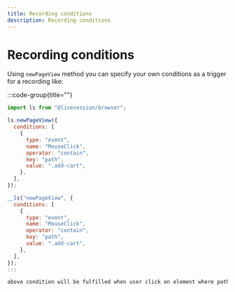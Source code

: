 ```yaml
---
title: Recording conditions
description: Recording conditions
---
```


# Recording conditions

Using `newPageView` method you can specify your own conditions as a trigger for a recording like:


:::code-group{title=""}
```js sdk
import ls from "@livesession/browser";

ls.newPageView({
  conditions: [
    {
      type: "event",
      name: "MouseClick",
      operator: "contain",
      key: "path",
      value: ".add-cart",
    },
  ],
});
```

```js window
__ls("newPageView", {
  conditions: [
    {
      type: "event",
      name: "MouseClick",
      operator: "contain",
      key: "path",
      value: ".add-cart",
    },
  ],
});
:::

above condition will be fulfilled when user click on element where path to [DOM](https://en.wikipedia.org/wiki/Document_Object_Model) element contain `.add-cart` value.


